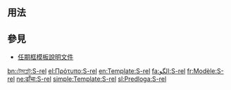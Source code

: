 <includeonly><!-- 在這裡加入模板的保護標識 --></includeonly><noinclude>{{template doc page viewed directly}}</noinclude>
<!-- 在本行下編輯模板說明 -->

== 用法 ==

== 參見 ==
* [[Template:任期框模板說明文件|任期框模板說明文件]]

<includeonly>
<!-- 本行下加入模板的分類 -->

<!-- 本行下加入模板的跨語言鏈接 -->
[[bn:টেমপ্লেট:S-rel]]
[[el:Πρότυπο:S-rel]]
[[en:Template:S-rel]]
[[fa:الگو:S-rel]]
[[fr:Modèle:S-rel]]
[[ne:ढाँचा:S-rel]]
[[simple:Template:S-rel]]
[[sl:Predloga:S-rel]]
</includeonly>
